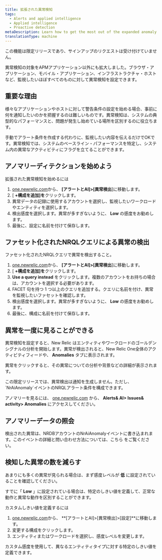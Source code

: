 ```yaml
---
title: 拡張された異常検知
tags:
  - Alerts and applied intelligence
  - Applied intelligence
  - Proactive detection
metaDescription: Learn how to get the most out of the expanded anomaly detection limited release.
translationType: machine
---
```


<Callout variant="important">
  この機能は限定リリースであり、サインアップのリクエストは受け付けていません。
</Callout>

異常検知の対象をAPMアプリケーション以外にも拡大しました。ブラウザ・アプリケーション、モバイル・アプリケーション、インフラストラクチャ・ホストなど、監視したいほぼすべてのものに対して異常検知を設定できます。

## 重要な理由

様々なアプリケーションやホストに対して警告条件の設定を始める場合、事前に何を通知したいのかを把握するのは難しいものです。異常検知は、システムの典型的なパフォーマンスと、問題が発生し始めている場所を区別するのに役立ちます。

手動でアラート条件を作成する代わりに、監視したい内容を伝えるだけでOKです。異常検知では、システムのベースライン・パフォーマンスを特定し、システム内の異常なアクティビティにフラグを立てることができます。

## アノマリーディテクションを始めよう

拡張された異常検知を始めるには

1. [one.newrelic.com](https://one.newrelic.com)から、 **\[アラートとAI]>\[異常検出**]に移動します。
2. \[ **+構成を追加]を**クリックします。
3. 異常データの記録に使用するアカウントを選択し、監視したいワークロードやエンティティを選択します。
4. 検出感度を選択します。異常が多すぎないように、 **Low** の感度をお勧めします。
5. 最後に、設定に名前を付けて保存します。

## ファセット化されたNRQLクエリによる異常の検出

ファセット化されたNRQLクエリで異常を検出すること。

1. [one.newrelic.com](https://one.newrelic.com)から、 **\[アラートとAI]>\[異常検出**]に移動します。
2. \[ **+構成を追加]を**クリックします。
3. **Use a query instead** をクリックします。複数のアカウントをお持ちの場合は、アカウントを選択する必要があります。
4. FACET 句を持つ 1 つ以上のクエリを追加する。クエリに名前を付け、異常を監視したいファセットを確認します。
5. 検出感度を選択します。異常が多すぎないように、 **Low** の感度をお勧めします。
6. 最後に、構成に名前を付けて保存します。

## 異常を一度に見ることができる

異常検知を設定すると、New Relic はエンティティやワークロードのゴールデンシグナルの分析を開始します。異常が検出されると、New Relic One全体のアクティビティフィードや、 **Anomalies** タブに表示されます。

異常をクリックすると、その異常についての分析や背景などの詳細が表示されます。

<Callout variant="tip">
  この限定リリースでは、異常検出は通知を生成しません。ただし、 `NrAiAnomaly`イベントのNRQLアラート条件を構成できます。
</Callout>

アノマリーを見るには、 [one.newrelic.com](https://one.newrelic.com) から、 **Alerts& AI> Issues& activity> Anomalies** にアクセスしてください。

## アノマリーデータの照会

検出された異常は、NRDBアカウントのNrAiAnomalyイベントに書き込まれます。このイベントの詳細と問い合わせ方法については、こちら [](/docs/alerts-applied-intelligence/applied-intelligence/proactive-detection/proactive-detection-applied-intelligence/#anomaly-events)をご覧ください。

## 検知した異常の数を減らす

あまりにも多くの異常が見られる場合は、まず感度レベルが **低** に設定されていることを確認してください。

すでに「 **Low** 」に設定されている場合は、特定のしきい値を定義して、正常な動作と異常な動作を区別することができます。

カスタムしきい値を定義するには

1. [one.newrelic.com](https://one.newrelic.com)から、 **\[アラートとAI]>\[異常検出]>\[設定]**に移動します。
2. 変更する構成をクリックします。
3. エンティティまたはワークロードを選択し、感度レベルを変更します。

カスタム感度を使用して、異なるエンティティタイプに対する特定のしきい値を定義できます。